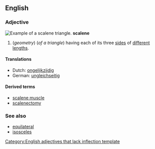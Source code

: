 ==English==

===Adjective===
[[Image:Triangle.Scalene.svg|thumb|right|Example of a scalene triangle.]]
'''scalene'''

#(''geometry'') (''of a triangle'') having each of its three [[side]]s of [[different]] [[length]]s.

====Translations====
{{top}}
*Dutch: [[ongelijkzijdig]]
*German: [[ungleichseitig]]
{{mid}}
{{bottom}}

====Derived terms====
*[[scalene muscle]]
*[[scalenectomy]]

===See also===
*[[equilateral]]
*[[isosceles]]

[[Category:English adjectives that lack inflection template]]